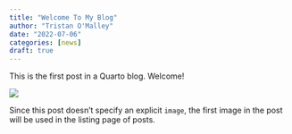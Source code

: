 ```yaml
---
title: "Welcome To My Blog"
author: "Tristan O'Malley"
date: "2022-07-06"
categories: [news]
draft: true
---
```


This is the first post in a Quarto blog. Welcome!

![](thumbnail.jpg)

Since this post doesn't specify an explicit `image`, the first image in the post will be used in the listing page of posts.
